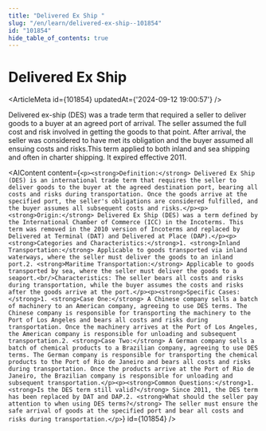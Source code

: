 ```yaml
---
title: "Delivered Ex Ship "
slug: "/en/learn/delivered-ex-ship--101854"
id: "101854"
hide_table_of_contents: true
---
```



# Delivered Ex Ship 

<ArticleMeta id={101854} updatedAt={'2024-09-12 19:00:57'} />
<div className='border-solid border-b border-t-0 my-4 border-[var(--ifm-color-gray-300)]' />

Delivered ex-ship (DES) was a trade term that required a seller to deliver goods to a buyer at an agreed port of arrival. The seller assumed the full cost and risk involved in getting the goods to that point. After arrival, the seller was considered to have met its obligation and the buyer assumed all ensuing costs and risks.This term applied to both inland and sea shipping and often in charter shipping. It expired effective 2011.

<AIContent content={`<p><strong>Definition:</strong> Delivered Ex Ship (DES) is an international trade term that requires the seller to deliver goods to the buyer at the agreed destination port, bearing all costs and risks during transportation. Once the goods arrive at the specified port, the seller's obligations are considered fulfilled, and the buyer assumes all subsequent costs and risks.</p><p><strong>Origin:</strong> Delivered Ex Ship (DES) was a term defined by the International Chamber of Commerce (ICC) in the Incoterms. This term was removed in the 2010 version of Incoterms and replaced by Delivered at Terminal (DAT) and Delivered at Place (DAP).</p><p><strong>Categories and Characteristics:</strong>1. <strong>Inland Transportation:</strong> Applicable to goods transported via inland waterways, where the seller must deliver the goods to an inland port.2. <strong>Maritime Transportation:</strong> Applicable to goods transported by sea, where the seller must deliver the goods to a seaport.<br/>Characteristics: The seller bears all costs and risks during transportation, while the buyer assumes the costs and risks after the goods arrive at the port.</p><p><strong>Specific Cases:</strong>1. <strong>Case One:</strong> A Chinese company sells a batch of machinery to an American company, agreeing to use DES terms. The Chinese company is responsible for transporting the machinery to the Port of Los Angeles and bears all costs and risks during transportation. Once the machinery arrives at the Port of Los Angeles, the American company is responsible for unloading and subsequent transportation.2. <strong>Case Two:</strong> A German company sells a batch of chemical products to a Brazilian company, agreeing to use DES terms. The German company is responsible for transporting the chemical products to the Port of Rio de Janeiro and bears all costs and risks during transportation. Once the products arrive at the Port of Rio de Janeiro, the Brazilian company is responsible for unloading and subsequent transportation.</p><p><strong>Common Questions:</strong>1. <strong>Is the DES term still valid?</strong> Since 2011, the DES term has been replaced by DAT and DAP.2. <strong>What should the seller pay attention to when using DES terms?</strong> The seller must ensure the safe arrival of goods at the specified port and bear all costs and risks during transportation.</p>`} id={101854} />
